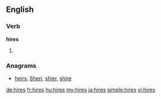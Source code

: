 ==English==

===Verb===
'''hires'''

# {{en-third-person singular of|hire}}

===Anagrams===
* [[heirs#English|heirs]], [[Sheri#English|Sheri]], [[shier#English|shier]], [[shire#English|shire]]

[[de:hires]]
[[fr:hires]]
[[hu:hires]]
[[my:hires]]
[[ja:hires]]
[[simple:hires]]
[[vi:hires]]
